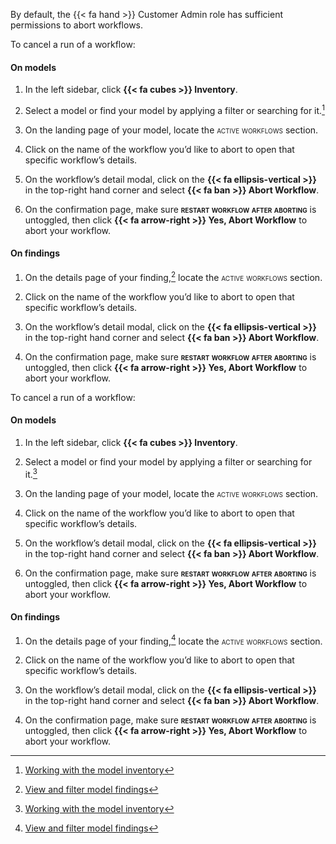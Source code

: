 :::: {.content-visible unless-format="revealjs"}
::: {.callout}
By default, the [{{< fa hand >}} Customer Admin]{.bubble} role has sufficient permissions to abort workflows.
:::

To cancel a run of a workflow:

::: {.panel-tabset}

#### On models

1. In the left sidebar, click **{{< fa cubes >}} Inventory**.

1. Select a model or find your model by applying a filter or searching for it.^[[Working with the model inventory](/guide/model-inventory/working-with-model-inventory.qmd#search-filter-and-sort-models)]

1. On the landing page of your model, locate the [active workflows]{.smallcaps} section.

1. Click on the name of the workflow you'd like to abort to open that specific workflow's details.

1. On the workflow's detail modal, click on the **{{< fa ellipsis-vertical >}}** in the top-right hand corner and select **{{< fa ban >}} Abort Workflow**.

1. On the confirmation page, make sure **[restart workflow after aborting]{.smallcaps}** is untoggled, then click **{{< fa arrow-right >}} Yes, Abort Workflow** to abort your workflow.

#### On findings

1. On the details page of your finding,^[[View and filter model findings](/guide/model-validation/view-filter-model-findings.qmd#view-model-findings)] locate the [active workflows]{.smallcaps} section.

1. Click on the name of the workflow you'd like to abort to open that specific workflow's details.

1. On the workflow's detail modal, click on the **{{< fa ellipsis-vertical >}}** in the top-right hand corner and select **{{< fa ban >}} Abort Workflow**.

1. On the confirmation page, make sure **[restart workflow after aborting]{.smallcaps}** is untoggled, then click **{{< fa arrow-right >}} Yes, Abort Workflow** to abort your workflow.


:::


::::


:::: {.content-hidden unless-format="revealjs"}
To cancel a run of a workflow:

#### On models

1. In the left sidebar, click **{{< fa cubes >}} Inventory**.

1. Select a model or find your model by applying a filter or searching for it.^[[Working with the model inventory](/guide/model-inventory/working-with-model-inventory.qmd#search-filter-and-sort-models)]

1. On the landing page of your model, locate the [active workflows]{.smallcaps} section.

1. Click on the name of the workflow you'd like to abort to open that specific workflow's details.

1. On the workflow's detail modal, click on the **{{< fa ellipsis-vertical >}}** in the top-right hand corner and select **{{< fa ban >}} Abort Workflow**.

1. On the confirmation page, make sure **[restart workflow after aborting]{.smallcaps}** is untoggled, then click **{{< fa arrow-right >}} Yes, Abort Workflow** to abort your workflow.

#### On findings

1. On the details page of your finding,^[[View and filter model findings](/guide/model-validation/view-filter-model-findings.qmd#view-model-findings)] locate the [active workflows]{.smallcaps} section.
1. Click on the name of the workflow you'd like to abort to open that specific workflow's details.

1. On the workflow's detail modal, click on the **{{< fa ellipsis-vertical >}}** in the top-right hand corner and select **{{< fa ban >}} Abort Workflow**.

1. On the confirmation page, make sure **[restart workflow after aborting]{.smallcaps}** is untoggled, then click **{{< fa arrow-right >}} Yes, Abort Workflow** to abort your workflow.

::::